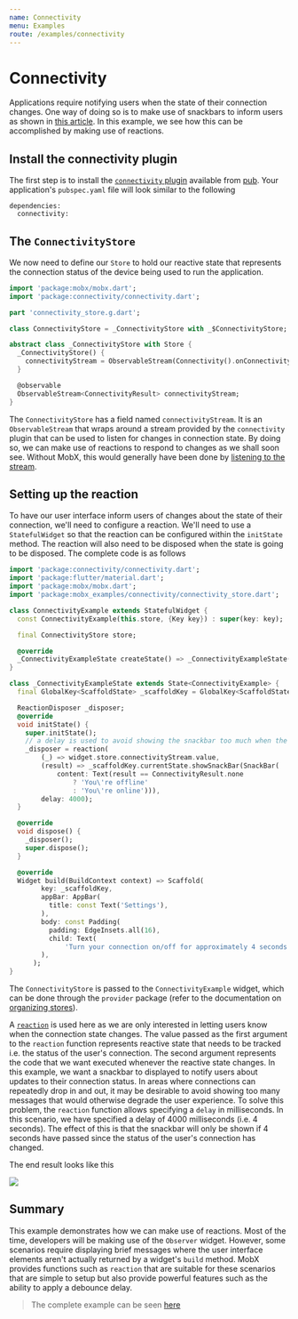 ```yaml
---
name: Connectivity
menu: Examples
route: /examples/connectivity
---
```


# Connectivity

Applications require notifying users when the state of their connection changes. One way of doing so is to make use of snackbars to inform users as shown in [this article](https://developers.google.com/web/fundamentals/instant-and-offline/offline-ux#inform_users_of_their_current_state_and_change_of_state).
In this example, we see how this can be accomplished by making use of reactions.

## Install the connectivity plugin

The first step is to install the [`connectivity` plugin](https://pub.dev/packages/connectivity) available from [pub](https://pub.dev). Your application's `pubspec.yaml` file will look similar to the following

```
dependencies:
  connectivity:
```

## The `ConnectivityStore`

We now need to define our `Store` to hold our reactive state that represents the connection status of the device being used to run the application.

```dart
import 'package:mobx/mobx.dart';
import 'package:connectivity/connectivity.dart';

part 'connectivity_store.g.dart';

class ConnectivityStore = _ConnectivityStore with _$ConnectivityStore;

abstract class _ConnectivityStore with Store {
  _ConnectivityStore() {
    connectivityStream = ObservableStream(Connectivity().onConnectivityChanged);
  }

  @observable
  ObservableStream<ConnectivityResult> connectivityStream;
}
```

The `ConnectivityStore` has a field named `connectivityStream`. It is an `ObservableStream` that wraps around a stream provided by the `connectivity` plugin that can be used to listen for changes in connection state.
By doing so, we can make use of reactions to respond to changes as we shall soon see. Without MobX, this would generally have been done by [listening to the stream](https://api.dart.dev/stable/dart-async/Stream/listen.html).

## Setting up the reaction

To have our user interface inform users of changes about the state of their connection, we'll need to configure a reaction.
We'll need to use a `StatefulWidget` so that the reaction can be configured within the `initState` method. The reaction will also need to be disposed when the state is going to be disposed. The complete code is as follows


```dart
import 'package:connectivity/connectivity.dart';
import 'package:flutter/material.dart';
import 'package:mobx/mobx.dart';
import 'package:mobx_examples/connectivity/connectivity_store.dart';

class ConnectivityExample extends StatefulWidget {
  const ConnectivityExample(this.store, {Key key}) : super(key: key);

  final ConnectivityStore store;

  @override
  _ConnectivityExampleState createState() => _ConnectivityExampleState();
}

class _ConnectivityExampleState extends State<ConnectivityExample> {
  final GlobalKey<ScaffoldState> _scaffoldKey = GlobalKey<ScaffoldState>();

  ReactionDisposer _disposer;
  @override
  void initState() {
    super.initState();
    // a delay is used to avoid showing the snackbar too much when the connection drops in and out repeatedly
    _disposer = reaction(
        (_) => widget.store.connectivityStream.value,
        (result) => _scaffoldKey.currentState.showSnackBar(SnackBar(
            content: Text(result == ConnectivityResult.none
                ? 'You\'re offline'
                : 'You\'re online'))),
        delay: 4000);
  }

  @override
  void dispose() {
    _disposer();
    super.dispose();
  }

  @override
  Widget build(BuildContext context) => Scaffold(
        key: _scaffoldKey,
        appBar: AppBar(
          title: const Text('Settings'),
        ),
        body: const Padding(
          padding: EdgeInsets.all(16),
          child: Text(
              'Turn your connection on/off for approximately 4 seconds to see the app respond to changes in your connection status.'),
        ),
      );
}
```

The `ConnectivityStore` is passed to the `ConnectivityExample` widget, which can be done through the `provider` package (refer to the documentation on [organizing stores](https://mobx.pub/guides/stores)).

A [`reaction`](https://mobx.pub/api/reaction#reaction) is used here as we are only interested in letting users know when the connection state changes.
The value passed as the first argument to the `reaction` function represents reactive state that needs to be tracked i.e. the status of the user's connection.
The second argument represents the code that we want executed whenever the reactive state changes. In this example, we want a snackbar to displayed to notify users about updates to their connection status.
In areas where connections can repeatedly drop in and out, it may be desirable to avoid showing too many messages that would otherwise degrade the user experience.
To solve this problem, the `reaction` function allows specifying a `delay` in milliseconds. In this scenario, we have specified a delay of 4000 milliseconds (i.e. 4 seconds).
The effect of this is that the snackbar will only be shown if 4 seconds have passed since the status of the user's connection has changed.

The end result looks like this


<img src={connectivityGif} />

## Summary

This example demonstrates how we can make use of reactions. Most of the time, developers will be making use of the `Observer` widget.
However, some scenarios require displaying brief messages where the user interface elements aren't actually returned by a widget's `build` method.
MobX provides functions such as `reaction` that are suitable for these scenarios that are simple to setup but also provide powerful features such as
the ability to apply a debounce delay.

> The complete example can be seen [here](https://github.com/mobxjs/mobx.dart/tree/master/mobx_examples/lib/connectivity)
